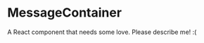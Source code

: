 
<Meta title="@flapjs/services/notify/components/MessageContainer"
    component={MessageContainer}/>

# MessageContainer

A React component that needs some love. Please describe me! :(

<Props of={MessageContainer}/>

